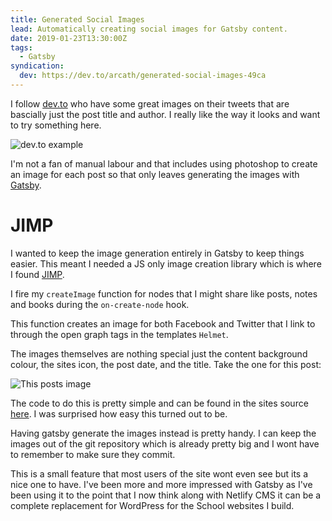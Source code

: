 ```yaml
---
title: Generated Social Images
lead: Automatically creating social images for Gatsby content.
date: 2019-01-23T13:30:00Z
tags:
  - Gatsby
syndication:
  dev: https://dev.to/arcath/generated-social-images-49ca
---
```

I follow [dev.to](https://dev.to) who have some great images on their tweets that are bascially just the post title and author. I really like the way it looks and want to try something here.

![dev.to example](./dev.to.png)

I'm not a fan of manual labour and that includes using photoshop to create an image for each post so that only leaves generating the images with [Gatsby](https://www.gatsbyjs.org/).

# JIMP

I wanted to keep the image generation entirely in Gatsby to keep things easier. This meant I needed a JS only image creation library which is where I found [JIMP](https://www.npmjs.com/package/jimp).

I fire my `createImage` function for nodes that I might share like posts, notes and books during the `on-create-node` hook.

This function creates an image for both Facebook and Twitter that I link to through the open graph tags in the templates `Helmet`.

The images themselves are nothing special just the content background colour, the sites icon, the post date, and the title. Take the one for this post:

![This posts image](./social-image.png)

The code to do this is pretty simple and can be found in the sites source [here](https://github.com/Arcath/arcath.net-gatsby/blob/master/gatsby/create-page-image.js). I was surprised how easy this turned out to be.

Having gatsby generate the images instead is pretty handy. I can keep the images out of the git repository which is already pretty big and I wont have to remember to make sure they commit.

This is a small feature that most users of the site wont even see but its a nice one to have. I've been more and more impressed with Gatsby as I've been using it to the point that I now think along with Netlify CMS it can be a complete replacement for WordPress for the School websites I build.
